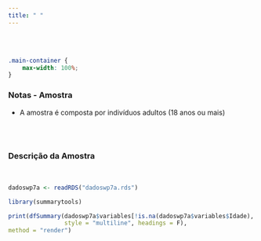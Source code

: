 ```yaml
---
title: " "
---
```


<br/><br/>

```css

.main-container {
    max-width: 100%;
}

```

### Notas - Amostra   
- A amostra é composta por indivíduos adultos (18 anos ou mais)

<br/><br/>

### Descrição da Amostra

<br/>

<div align="center">
```r
dadoswp7a <- readRDS("dadoswp7a.rds")

library(summarytools)

print(dfSummary(dadoswp7a$variables[!is.na(dadoswp7a$variables$Idade), ],valid.col = F,display.labels = TRUE,graph.magnif = 1,
                style = "multiline", headings = F),
method = "render")

```
</div>